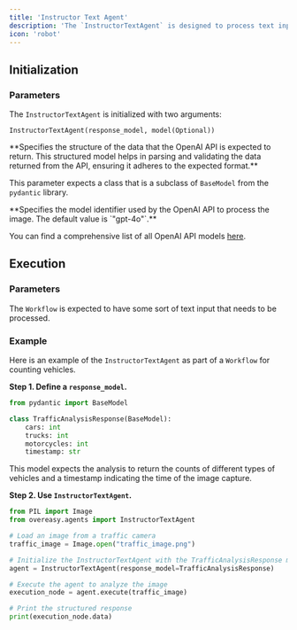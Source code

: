 ```yaml
---
title: 'Instructor Text Agent'
description: 'The `InstructorTextAgent` is designed to process text inputs and extract structured data.'
icon: 'robot'
---
```

## Initialization

### Parameters

The `InstructorTextAgent` is initialized with two arguments: 

```
InstructorTextAgent(response_model, model(Optional))
```

<ResponseField name="response_model" type="BaseModel" required>
**Specifies the structure of the data that the OpenAI API is expected to return. This structured model helps in parsing and validating the data returned from the API, ensuring it adheres to the expected format.**

This parameter expects a class that is a subclass of `BaseModel` from the `pydantic` library. 
</ResponseField>

<ResponseField name="model" type="Optional[String]">
**Specifies the model identifier used by the OpenAI API to process the image. The default value is `"gpt-4o"`.**

You can find a comprehensive list of all OpenAI API models [here](https://platform.openai.com/docs/models).
</ResponseField>

## Execution

### Parameters
The `Workflow` is expected to have some sort of text input that needs to be processed.

### Example

Here is an example of the `InstructorTextAgent` as part of a `Workflow` for counting vehicles.

**Step 1. Define a `response_model`.**

```python example.py
from pydantic import BaseModel

class TrafficAnalysisResponse(BaseModel):
    cars: int
    trucks: int
    motorcycles: int
    timestamp: str
```

This model expects the analysis to return the counts of different types of vehicles and a timestamp indicating the time of the image capture.

**Step 2. Use `InstructorTextAgent`.**

```python example.py
from PIL import Image
from overeasy.agents import InstructorTextAgent

# Load an image from a traffic camera
traffic_image = Image.open("traffic_image.png")

# Initialize the InstructorTextAgent with the TrafficAnalysisResponse model
agent = InstructorTextAgent(response_model=TrafficAnalysisResponse)

# Execute the agent to analyze the image
execution_node = agent.execute(traffic_image)

# Print the structured response
print(execution_node.data)
```